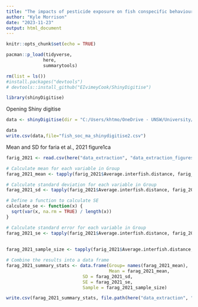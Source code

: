 ```yaml
---
title: "The impacts of pesticide exposure on fish conspecific behavioural interactions: a protocol for a systematic review and meta-analysis - data extraction"
author: "Kyle Morrison"
date: "2023-11-23"
output: html_document
---
```


```r
knitr::opts_chunk$set(echo = TRUE)
```

```r
pacman::p_load(tidyverse,
              here,
              summarytools)
```


```r
rm(list = ls())
#install.packages("devtools")
# devtools::install_github("EIvimeyCook/ShinyDigitise")

library(shinyDigitise)
```

Opening Shiny digitise
```r
data <- shinyDigitise(dir = "C:/Users/khtmo/OneDrive - UNSW/University/PhD_Chapters/4_fish_soc_ma/fish_conspecific_behaviour_MA/data_extraction/data_extraction_figures")

data
write.csv(data,file="fish_soc_ma_shinydigitise2.csv")
```


Mean and SD for faria et al., 2021 figure1ca
```r
farig_2021 <- read.csv(here("data_extraction", "data_extraction_figures", "faria_2021_fig1ca.csv"))

# Calculate mean for each variable in Group
farag_2021_mean <- tapply(farig_2021$Average.interfish.distance, farig_2021$Group, mean, na.rm = TRUE)

# Calculate standard deviation for each variable in Group
farag_2021_sd <- tapply(farig_2021$Average.interfish.distance, farig_2021$Group, sd, na.rm = TRUE)

# Define a function to calculate SE
calculate_se <- function(x) {
  sqrt(var(x, na.rm = TRUE) / length(x))
}

# Calculate standard error for each variable in Group
farag_2021_se <- tapply(farig_2021$Average.interfish.distance, farig_2021$Group, function(x) calculate_se(x) / sqrt(length(x)))
 
 
farag_2021_sample_size <- tapply(farig_2021$Average.interfish.distance, farig_2021$Group, length)

# Combine the results into a data frame
farag_2021_summary_stats <- data.frame(Group= names(farag_2021_mean),
                                       Mean = farag_2021_mean,
                             SD = farag_2021_sd,
                             SE = farag_2021_se,
                             Sample = farag_2021_sample_size)

write.csv(farag_2021_summary_stats, file.path(here("data_extraction", "data_extraction_figures"), "farag_2021_summary_stats.csv"), row.names = FALSE)

```

```r

```

